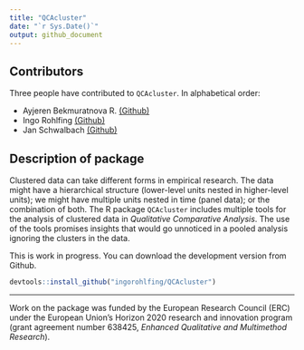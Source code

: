 ```yaml
---
title: "QCAcluster"
date: "`r Sys.Date()`"
output: github_document
---
```



## Contributors
Three people have contributed to `QCAcluster`. In alphabetical order:

- Ayjeren Bekmuratnova R. [(Github)](https://github.com/AyjerenR/)
- Ingo Rohlfing [(Github)](https://github.com/ingorohlfing)
- Jan Schwalbach [(Github)](https://github.com/JanSchwalbach)

## Description of package
Clustered data can take different forms in empirical research. The data might
have a hierarchical structure (lower-level units nested in higher-level units);
we might have multiple units nested in time (panel data); or the combination of 
both. The R package `QCAcluster` includes multiple tools for the analysis of 
clustered data in *Qualitative Comparative Analysis*. The use of
the tools promises insights that would go unnoticed in a pooled analysis
ignoring the clusters in the data.

This is work in progress. You can download the development version from Github.
```r
devtools::install_github("ingorohlfing/QCAcluster")
```

***

Work on the package was funded by the European Research Council (ERC) under the European Union’s Horizon 2020 research and innovation program (grant agreement number 638425, *Enhanced Qualitative and Multimethod Research*).
